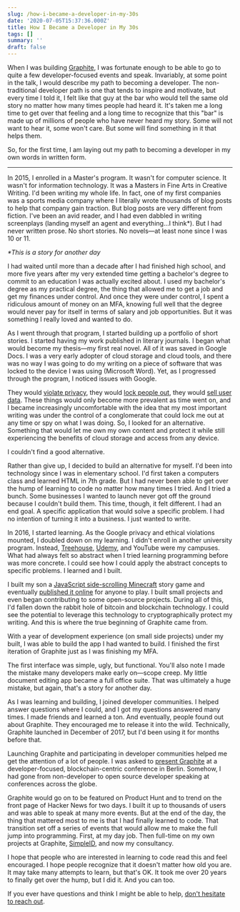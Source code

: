 ```yaml
---
slug: /how-i-became-a-developer-in-my-30s
date: '2020-07-05T15:37:36.000Z'
title: How I Became a Developer in My 30s
tags: []
summary: ''
draft: false
---
```

When I was building [Graphite](<https://graphitedocs.com>), I was fortunate enough to be able to go to quite a few developer-focused events and speak. Invariably, at some point in the talk, I would describe my path to becoming a developer. The non-traditional developer path is one that tends to inspire and motivate, but every time I told it, I felt like that guy at the bar who would tell the same old story no matter how many times people had heard it. It's taken me a long time to get over that feeling and a long time to recognize that this "bar" is made up of millions of people who have never heard my story. Some will not want to hear it, some won't care. But some will find something in it that helps them.

So, for the first time, I am laying out my path to becoming a developer in my own words in written form.

---

In 2015, I enrolled in a Master's program. It wasn't for computer science. It wasn't for information technology. It was a Masters in Fine Arts in Creative Writing. I'd been writing my whole life. In fact, one of my first companies was a sports media company where I literally wrote thousands of blog posts to help that company gain traction. But blog posts are very different from fiction. I've been an avid reader, and I had even dabbled in writing screenplays (landing myself an agent and everything...I think\*). But I had never written prose. No short stories. No novels—at least none since I was 10 or 11.

*\*This is a story for another day*

I had waited until more than a decade after I had finished high school, and more five years after my very extended time getting a bachelor's degree to commit to an education I was actually excited about. I used my bachelor's degree as my practical degree, the thing that allowed me to get a job and get my finances under control. And once they were under control, I spent a ridiculous amount of money on an MFA, knowing full well that the degree would never pay for itself in terms of salary and job opportunities. But it was something I really loved and wanted to do.

As I went through that program, I started building up a portfolio of short stories. I started having my work published in literary journals. I began what would become my thesis—my first real novel. All of it was saved in Google Docs. I was a very early adopter of cloud storage and cloud tools, and there was no way I was going to do my writing on a piece of software that was locked to the device I was using (Microsoft Word). Yet, as I progressed through the program, I noticed issues with Google.

They would [violate privacy](<https://www.ftc.gov/news-events/press-releases/2019/09/google-youtube-will-pay-record-170-million-alleged-violations>), they would [lock people out](<https://www.engadget.com/2017-10-31-google-docs-users-locked-out.html>), they would [sell user data](<https://www.businessinsider.com/facebook-google-information-nsa-iphone-android-data-personal-2016-2>). These things would only become more prevalent as time went on, and I became increasingly uncomfortable with the idea that my most important writing was under the control of a conglomerate that could lock me out at any time or spy on what I was doing. So, I looked for an alternative. Something that would let me own my own content and protect it while still experiencing the benefits of cloud storage and access from any device.

I couldn't find a good alternative.

Rather than give up, I decided to build an alternative for myself. I'd been into technology since I was in elementary school. I'd first taken a computers class and learned HTML in 7th grade. But I had never been able to get over the hump of learning to code no matter how many times I tried. And I tried a bunch. Some businesses I wanted to launch never got off the ground because I couldn't build them. This time, though, it felt different. I had an end goal. A specific application that would solve a specific problem. I had no intention of turning it into a business. I just wanted to write.

In 2016, I started learning. As the Google privacy and ethical violations mounted, I doubled down on my learning. I didn't enroll in another university program. Instead, [Treehouse](<https://teamtreehouse.com/>), [Udemy](<https://udemy.com>), and YouTube were my campuses. What had always felt so abstract when I tried learning programming before was more concrete. I could see how I could apply the abstract concepts to specific problems. I learned and I built.

I built my son a [JavaScript side-scrolling Minecraft](<https://github.com/jehunter5811/jehunter5811.github.io>) story game and eventually [published it online](<https://jehunter5811.github.io/>) for anyone to play. I built small projects and even began contributing to some open-source projects. During all of this, I'd fallen down the rabbit hole of bitcoin and blockchain technology. I could see the potential to leverage this technology to cryptographically protect my writing. And this is where the true beginning of Graphite came from.

With a year of development experience (on small side projects) under my built, I was able to build the app I had wanted to build. I finished the first iteration of Graphite just as I was finishing my MFA.

The first interface was simple, ugly, but functional. You'll also note I made the mistake many developers make early on—scope creep. My little document editing app became a full office suite. That was ultimately a huge mistake, but again, that's a story for another day.

As I was learning and building, I joined developer communities. I helped answer questions where I could, and I got my questions answered many times. I made friends and learned a ton. And eventually, people found out about Graphite. They encouraged me to release it into the wild. Technically, Graphite launched in December of 2017, but I'd been using it for months before that.

Launching Graphite and participating in developer communities helped me get the attention of a lot of people. I was asked to [present Graphite](<https://www.youtube.com/watch?v=71jvS8g1YWA>) at a developer-focused, blockchain-centric conference in Berlin. Somehow, I had gone from non-developer to open source developer speaking at conferences across the globe.

Graphite would go on to be featured on Product Hunt and to trend on the front page of Hacker News for two days. I built it up to thousands of users and was able to speak at many more events. But at the end of the day, the thing that mattered most to me is that I had finally learned to code. That transition set off a series of events that would allow me to make the full jump into programming. First, at my day job. Then full-time on my own projects at Graphite, [SimpleID](<https://simpleid.xyz>), and now my consultancy.

I hope that people who are interested in learning to code read this and feel encouraged. I hope people recognize that it doesn't matter how old you are. It may take many attempts to learn, but that's OK. It took me over 20 years to finally get over the hump, but I did it. And you can too.

If you ever have questions and think I might be able to help, [don't hesitate to reach out](<mailto:justin.edward.hunter@protonmail.com>).


  
